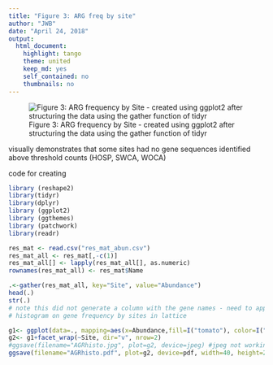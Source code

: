 ```yaml
---
title: "Figure 3: ARG freq by site"
author: "JWB"
date: "April 24, 2018"
output: 
  html_document:
    highlight: tango
    theme: united
    keep_md: yes
    self_contained: no
    thumbnails: no
---
```

![Figure 3: ARG frequency by Site - created using ggplot2 after structuring the data using the gather function of tidyr](AGRhisto.jpg)

visually demonstrates that some sites had no gene sequences identified above threshold counts (HOSP, SWCA, WOCA)

code for creating
```r
library (reshape2)
library(tidyr)
library(dplyr)
library (ggplot2)
library (ggthemes)
library (patchwork)
library(readr)

res_mat <- read.csv("res_mat_abun.csv")
res_mat_all <- res_mat[,-c(1)]
res_mat_all[] <- lapply(res_mat_all[], as.numeric)
rownames(res_mat_all) <- res_mat$Name

.<-gather(res_mat_all, key="Site", value="Abundance")
head(.)
str(.)
# note this did not generate a column with the gene names - need to append this code perhaps eventually, but this is really not important to see the distribution on the frequency of gene counts by site
# histogram on gene frequency by sites in lattice 

g1<- ggplot(data=., mapping=aes(x=Abundance,fill=I("tomato"), color=I("black"))) + geom_histogram()+ theme_minimal()
g2<- g1+facet_wrap(~Site, dir="v", nrow=2)
#ggsave(filename="AGRhisto.jpg", plot=g2, device=jpeg) #jpeg not working
ggsave(filename="AGRhisto.pdf", plot=g2, device=pdf, width=40, height=20, units="cm", dpi=300) #posted to project web page


```
